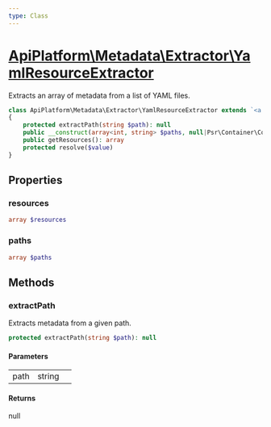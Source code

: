 ```yaml
---
type: Class
---
```


# [ApiPlatform\Metadata\Extractor\YamlResourceExtractor](/docs/v3.2/reference/Metadata/Extractor/YamlResourceExtractor)

Extracts an array of metadata from a list of YAML files.


```php
class ApiPlatform\Metadata\Extractor\YamlResourceExtractor extends `<a href="/docs/v3.2/reference/Metadata/Extractor/AbstractResourceExtractor">ApiPlatform\Metadata\Extractor\AbstractResourceExtractor</a>` implements `<a href="/docs/v3.2/reference/Metadata/Extractor/ResourceExtractorInterface">ApiPlatform\Metadata\Extractor\ResourceExtractorInterface</a>`
{
    protected extractPath(string $path): null
    public __construct(array<int, string> $paths, null|Psr\Container\ContainerInterface $container)
    public getResources(): array
    protected resolve($value)
}
```
## Properties
### resources

```php
array $resources
```



### paths

```php
array $paths
```



## Methods

### extractPath

Extracts metadata from a given path.

```php
protected extractPath(string $path): null
```

#### Parameters

<table><tbody>
<tr><td>path</td><td>string</td><td></td></tr>
</tbody>
</table>

#### Returns

null

